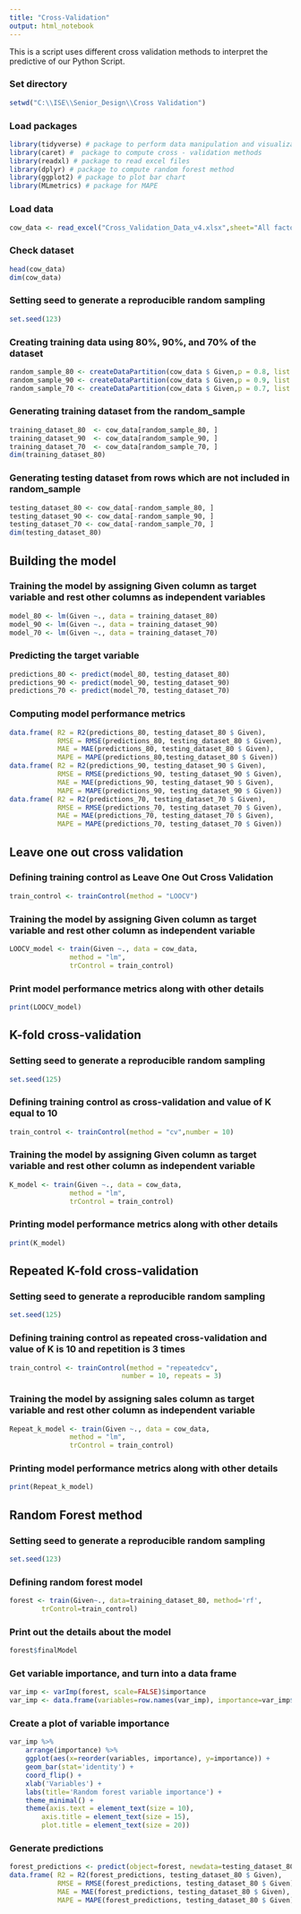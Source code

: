 ```yaml
---
title: "Cross-Validation"
output: html_notebook
---
```


This is a script uses different cross validation methods to interpret the predictive
of our Python Script.

### Set directory
```r
setwd("C:\\ISE\\Senior_Design\\Cross Validation")
```

### Load packages

```r
library(tidyverse) # package to perform data manipulation and visualization
library(caret) #  package to compute cross - validation methods
library(readxl) # package to read excel files
library(dplyr) # package to compute random forest method
library(ggplot2) # package to plot bar chart
library(MLmetrics) # package for MAPE
```

### Load data

```r
cow_data <- read_excel("Cross_Validation_Data_v4.xlsx",sheet="All factors")
```

### Check dataset

```r
head(cow_data)
dim(cow_data)
```

### Setting seed to generate a reproducible random sampling

```r
set.seed(123)
```

### Creating training data using 80%, 90%, and 70% of the dataset

```r
random_sample_80 <- createDataPartition(cow_data $ Given,p = 0.8, list = FALSE)
random_sample_90 <- createDataPartition(cow_data $ Given,p = 0.9, list = FALSE)
random_sample_70 <- createDataPartition(cow_data $ Given,p = 0.7, list = FALSE)
```

### Generating training dataset from the random_sample

```r
training_dataset_80  <- cow_data[random_sample_80, ]
training_dataset_90  <- cow_data[random_sample_90, ]
training_dataset_70  <- cow_data[random_sample_70, ]
dim(training_dataset_80)
```

### Generating testing dataset from rows which are not included in random_sample

```r
testing_dataset_80 <- cow_data[-random_sample_80, ]
testing_dataset_90 <- cow_data[-random_sample_90, ]
testing_dataset_70 <- cow_data[-random_sample_70, ]
dim(testing_dataset_80)
```

## Building the model

### Training the model by assigning Given column as target variable and rest other columns as independent variables

```r
model_80 <- lm(Given ~., data = training_dataset_80)
model_90 <- lm(Given ~., data = training_dataset_90)
model_70 <- lm(Given ~., data = training_dataset_70)

```

### Predicting the target variable

```r
predictions_80 <- predict(model_80, testing_dataset_80)
predictions_90 <- predict(model_90, testing_dataset_90)
predictions_70 <- predict(model_70, testing_dataset_70)

```

### Computing model performance metrics

```r
data.frame( R2 = R2(predictions_80, testing_dataset_80 $ Given),
            RMSE = RMSE(predictions_80, testing_dataset_80 $ Given),
            MAE = MAE(predictions_80, testing_dataset_80 $ Given),
            MAPE = MAPE(predictions_80,testing_dataset_80 $ Given))
data.frame( R2 = R2(predictions_90, testing_dataset_90 $ Given),
            RMSE = RMSE(predictions_90, testing_dataset_90 $ Given),
            MAE = MAE(predictions_90, testing_dataset_90 $ Given),
            MAPE = MAPE(predictions_90, testing_dataset_90 $ Given))
data.frame( R2 = R2(predictions_70, testing_dataset_70 $ Given),
            RMSE = RMSE(predictions_70, testing_dataset_70 $ Given),
            MAE = MAE(predictions_70, testing_dataset_70 $ Given),
            MAPE = MAPE(predictions_70, testing_dataset_70 $ Given))
```

## Leave one out cross validation
 
### Defining training control as Leave One Out Cross Validation

```r
train_control <- trainControl(method = "LOOCV")
```

### Training the model by assigning Given column as target variable and rest other column as independent variable

```r
LOOCV_model <- train(Given ~., data = cow_data,
               method = "lm",
               trControl = train_control)
```

### Print model performance metrics along with other details

```r
print(LOOCV_model)
```

## K-fold cross-validation
 
### Setting seed to generate a reproducible random sampling
```r
set.seed(125)
```

### Defining training control as cross-validation and value of K equal to 10

```r
train_control <- trainControl(method = "cv",number = 10)
```

### Training the model by assigning Given column as target variable and rest other column as independent variable

```r
K_model <- train(Given ~., data = cow_data,
               method = "lm",
               trControl = train_control)
```

### Printing model performance metrics along with other details

```r
print(K_model)
```

## Repeated K-fold cross-validation

### Setting seed to generate a reproducible random sampling
```r
set.seed(125)
```

### Defining training control as repeated cross-validation and value of K is 10 and repetition is 3 times

```r
train_control <- trainControl(method = "repeatedcv",
                            number = 10, repeats = 3)
```

### Training the model by assigning sales column as target variable and rest other column as independent variable

```r
Repeat_k_model <- train(Given ~., data = cow_data,
               method = "lm",
               trControl = train_control)
```

### Printing model performance metrics along with other details
```r
print(Repeat_k_model)
```

## Random Forest method

### Setting seed to generate a reproducible random sampling 
```r
set.seed(123)
```

### Defining random forest model

```r
forest <- train(Given~., data=training_dataset_80, method='rf', 
        trControl=train_control)
```

### Print out the details about the model

```r
forest$finalModel
```

### Get variable importance, and turn into a data frame

```r
var_imp <- varImp(forest, scale=FALSE)$importance
var_imp <- data.frame(variables=row.names(var_imp), importance=var_imp$Overall)
```

### Create a plot of variable importance
```r
var_imp %>%
    arrange(importance) %>%
    ggplot(aes(x=reorder(variables, importance), y=importance)) + 
    geom_bar(stat='identity') + 
    coord_flip() + 
    xlab('Variables') +
    labs(title='Random forest variable importance') + 
    theme_minimal() + 
    theme(axis.text = element_text(size = 10), 
        axis.title = element_text(size = 15), 
        plot.title = element_text(size = 20))
```

### Generate predictions

```r
forest_predictions <- predict(object=forest, newdata=testing_dataset_80[, -1])
data.frame( R2 = R2(forest_predictions, testing_dataset_80 $ Given),
            RMSE = RMSE(forest_predictions, testing_dataset_80 $ Given),
            MAE = MAE(forest_predictions, testing_dataset_80 $ Given),
            MAPE = MAPE(forest_predictions, testing_dataset_80 $ Given))
```
